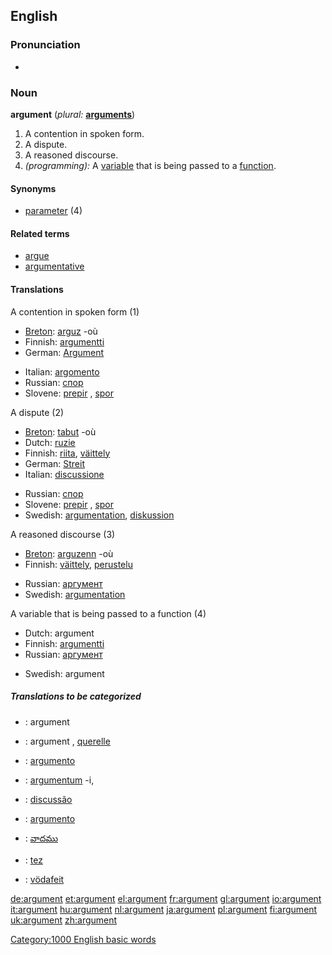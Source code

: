 ==English==

===Pronunciation===
*{{audio|en-us-argument.ogg|Audio (US)}}

===Noun===
'''argument'''  (''plural:'' '''[[arguments]]''')
# A contention in spoken form.
# A dispute.
# A reasoned discourse.
# ''(programming):'' A [[variable]] that is being passed to a [[function]].

====Synonyms====
*[[parameter]] (4)

====Related terms====
*[[argue]]
*[[argumentative]]

====Translations====
;A contention in spoken form (1)
{{top}}
*[[Breton]]: [[arguz]] {{m}} -où
*Finnish: [[argumentti]]
*German: [[Argument]]
{{mid}}
*Italian: [[argomento]] {{m}}
*Russian: [[спор]] {{m}}
*Slovene: [[prepir]] {{m}}, [[spor]] {{m}}
{{bottom}}

;A dispute (2)
{{top}}
*[[Breton]]: [[tabut]] {{m}} -où
*Dutch: [[ruzie]] {{f}}
*Finnish: [[riita]], [[väittely]]
*German: [[Streit]] {{m}}
*Italian: [[discussione]] {{f}}
{{mid}}
*Russian: [[спор]] {{m}}
*Slovene: [[prepir]] {{m}}, [[spor]] {{m}}
*Swedish: [[argumentation]], [[diskussion]]
{{bottom}}

;A reasoned discourse (3)
{{top}}
*[[Breton]]: [[arguzenn]] {{f}} -où
*Finnish: [[väittely]], [[perustelu]]
{{mid}}
*Russian: [[аргумент]] {{m}}
*Swedish: [[argumentation]]
{{bottom}}

;A variable that is being passed to a function (4)
{{top}}
*Dutch: argument {{n}}
*Finnish: [[argumentti]]
*Russian: [[аргумент]] {{m}}
{{mid}}
*Swedish: argument
{{bottom}}

=====Translations to be categorized=====
{{checktrans}}
{{top}}
*{{ttbc|Catalan}}: argument {{m}}
*{{ttbc|French}}: argument {{m}}, [[querelle]] {{f}}
*{{ttbc|Interlingua}}: [[argumento]]
*{{ttbc|Latin}}: [[argumentum]] -i, {{n}}
{{mid}}
*{{ttbc|Portuguese}}: [[discussão]] {{m}}
*{{ttbc|Spanish}}: [[argumento]] {{m}}
*{{ttbc|Telugu}}: [[వాదము]]
*{{ttbc|Turkish}}: [[tez]]
*{{ttbc|Volapük}}: [[vödafeit]]
{{bottom}}

[[Category:1000 English basic words]]

[[de:argument]]
[[et:argument]]
[[el:argument]]
[[fr:argument]]
[[gl:argument]]
[[io:argument]]
[[it:argument]]
[[hu:argument]]
[[nl:argument]]
[[ja:argument]]
[[pl:argument]]
[[fi:argument]]
[[uk:argument]]
[[zh:argument]]